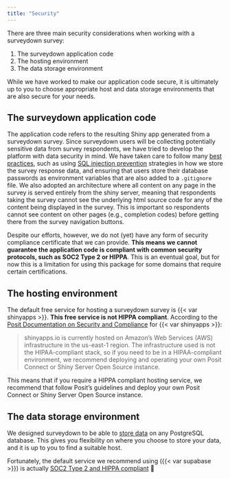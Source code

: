 ```yaml
---
title: "Security"
---
```


There are three main security considerations when working with a surveydown survey:
 
1. The surveydown application code
2. The hosting environment
3. The data storage environment

While we have worked to make our application code secure, it is ultimately up to you to choose appropriate host and data storage environments that are also secure for your needs.

## The surveydown application code

The application code refers to the resulting Shiny app generated from a surveydown survey. Since surveydown users will be collecting potentially sensitive data from survey respondents, we have tried to develop the platform with data security in mind. We have taken care to follow many [best practices](https://mastering-shiny.org/scaling-security.html), such as using [SQL injection prevention](https://shiny.posit.co/r/articles/build/sql-injections/) strategies in how we store the survey response data, and ensuring that users store their database passwords as environment variables that are also added to a `.gitignore` file. We also adopted an architecture where all content on any page in the survey is served entirely from the shiny server, meaning that respondents taking the survey cannot see the underlying html source code for any of the content being displayed in the survey. This is important so respondents cannot see content on other pages (e.g., completion codes) before getting there from the survey navigation buttons.

Despite our efforts, however, we do not (yet) have any form of security compliance certificate that we can provide. **This means we cannot guarantee the application code is compliant with common security protocols, such as SOC2 Type 2 or HIPPA**. This is an eventual goal, but for now this is a limitation for using this package for some domains that require certain certifications.

## The hosting environment

The default free service for hosting a surveydown survey is {{< var shinyapps >}}. **This free service is not HIPPA compliant**. According to the [Posit Documentation on Security and Compliance](https://docs.posit.co/shinyapps.io/guide/security_and_compliance/index.html) for {{< var shinyapps >}}:

> shinyapps.io is currently hosted on Amazon’s Web Services (AWS) infrastructure in the us-east-1 region. The infrastructure used is not the HIPAA-compliant stack, so if you need to be in a HIPAA-compliant environment, we recommend deploying and operating your own Posit Connect or Shiny Server Open Source instance.

This means that if you require a HIPPA compliant hosting service, we recommend that follow Posit's guidelines and deploy your own Posit Connect or Shiny Server Open Source instance.

## The data storage environment

We designed surveydown to be able to [store data](store-data.qmd) on any PostgreSQL database. This gives you flexibility on where you choose to store your data, and it is up to you to find a suitable host. 

Fortunately, the default service we recommend using ({{< var supabase >}}) is actually [SOC2 Type 2 and HIPPA compliant](https://supabase.com/security) 🎉
